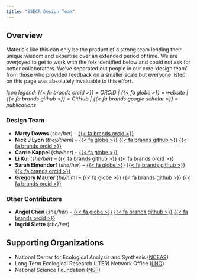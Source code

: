 ```yaml
---
title: "SSECR Design Team"
---
```


## Overview

Materials like this can only be the product of a strong team lending their unique wisdom and expertise over an extended period of time. We are overjoyed to get to work with the folx identified below and could not ask for better collaborators. We've separated out people in our core 'design team' from those who provided feedback on a smaller scale but everyone listed on this page was absolutely invaluable to this effort.

_Icon legend: {{< fa brands orcid >}} = ORCID | {{< fa globe >}} = website | {{< fa brands github >}} = GitHub | {{< fa brands google scholar >}} = publications_

### Design Team

- **Marty Downs** (_she/her_) -- [{{< fa brands orcid >}}](https://orcid.org/0000-0003-2833-956X) 
- **Nick J Lyon** (_they/them)_ -- [{{< fa globe >}}](https://njlyon0.github.io/) [{{< fa brands github >}}](https://github.com/njlyon0) [{{< fa brands orcid >}}](https://orcid.org/0000-0003-3905-1078)
- **Carrie Kappel** (_she/her_) -- [{{< fa globe >}}](https://legacyworksgroup.com/team-content/carrie-kappel)
- **Li Kui** (_she/her_) -- [{{< fa brands github >}}](https://github.com/lkuiucsb) [{{< fa brands orcid >}}](https://orcid.org/0000-0002-5894-4907)
- **Sarah Elmendorf** (_she/her_) -- [{{< fa globe >}}](https://www.colorado.edu/instaar/sarah-elmendorf) [{{< fa brands github >}}](https://github.com/scelmendorf/) [{{< fa brands orcid >}}](https://orcid.org/0000-0003-1085-8521)
- **Gregory Maurer** (_he/him_) -- [{{< fa globe >}}](https://greg.pronghorns.net/) [{{< fa brands github >}}](https://github.com/gremau) [{{< fa brands orcid >}}](https://orcid.org/0000-0002-3007-8058)

### Other Contributors

- **Angel Chen** (_she/her_) -- [{{< fa globe >}}](https://angelchen7.github.io/) [{{< fa brands github >}}](https://github.com/angelchen7/) [{{< fa brands orcid >}}](https://orcid.org/0000-0003-3515-6710)
- **Ingrid Slette** (_she/her_)

## Supporting Organizations

- National Center for Ecological Analysis and Synthesis ([NCEAS](https://www.nceas.ucsb.edu/))
- Long Term Ecological Research (LTER) Network Office ([LNO](https://lternet.edu/))
- National Science Foundation ([NSF](https://www.nsf.gov/))
